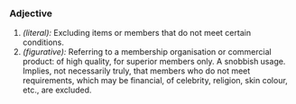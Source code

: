 ===Adjective===
#''(literal):'' Excluding items or members that do not meet certain conditions.
#''(figurative):'' Referring to a membership organisation or commercial product: of high quality, for superior members only. A snobbish usage. Implies, not necessarily truly, that members who do not meet requirements, which may be financial, of celebrity, religion, skin colour, etc., are excluded.